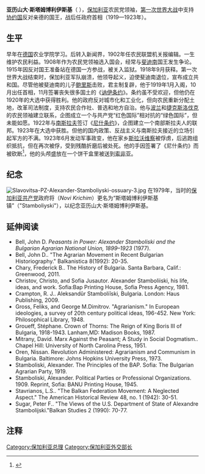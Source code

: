 {{Infobox officeholder
|name = 亚历山大·斯塔姆博利伊斯基
<small><div class="center">Александър Стоименов Стамболийски</div></small>
|image =
|ethnicity =[[保加利亚|保加利亚]]
|office= [[保加利亚总理|保加利亚首相]]
|term_start = 1919年10月14日
|term_end = 1923年6月9日
|predecessor = [[特奥多尔·特奥多罗夫|特奥多尔·特奥多罗夫]]
|successor = [[亚历山大·詹科夫|亚历山大·詹科夫]]
|birth_date = {{birth date|1879|6|18|df=y}}
|birth_place = [[保加利亚公国|保加利亚公国]]{{le|斯拉沃维察|Slavovitsa, Pazardzhik Province}}
|death_date = {{death date and age|1923|6|14|1879|3|1|df=y}}
|death_place = [[保加利亚王国|保加利亚王国]]{{le|斯拉沃维察|Slavovitsa, Pazardzhik Province}}
|profession = 
|spouse = 
|children = 
|party = [[保加利亚农民联盟|保加利亚农民联盟]]
|signature =
|religion = 
}}


'''亚历山大·斯塔姆博利伊斯基'''（{{lang-bg|'''Александър Стоименов Стамболийски'''}}  {{bd|1919年|10月14日|1923年|6月9日}}），[[保加利亚|保加利亚]]农民党领袖，[[第一次世界大战|第一次世界大战]]中支持[[协约国|协约国]]反对亲德的国王，战后任政府首相（1919—1923年）。

==生平==
早年在[[德国|德国]]农业学院学习。后转入新闻界，1902年任农民联盟机关报编辑。一生维护农民利益。1908年作为农民党领袖选入国会，经常与[[斐迪南一世_(保加利亚)|斐迪南]]国王发生争论。1915年因反对国王准备站在德国一方参战，被关入监狱。1918年9月获释。第一次世界大战结束时，保加利亚军队崩溃，他领导起义，迫使斐迪南退位，宣布成立共和国。尽管他被斐迪南的儿子[[鲍里斯三世|鲍里斯]]击败，君主制复辟，他于1919年1月入阁，10月出任首相，11月签署丧失很多国土的《[[讷伊条约|讷伊条约]]》。条约虽不受欢迎，但他仍在1920年的大选中获得胜利。他的政府反对城市化和工业化，但向农民重新分配土地，改革司法制度，支持农民合作社、普选和地方自治。他与[[波兰|波兰]]和[[捷克斯洛伐克|捷克斯洛伐克]]的农民领袖建立联系，企图成立一个与共产党“红色国际”相对抗的“绿色国际”，但未能如愿。1922年与[[南斯拉夫|南斯拉夫]]签订《[[尼什条约|尼什条约]]》，企图建立一个南部斯拉夫人的联邦。1923年在大选中获胜。但他的国内政策、反战主义与南斯拉夫接近的立场引起军方的不满。1923年6月发动军事政变，他在家乡[[斯拉沃维察|斯拉沃维察]]被俘虏，后逃跑组织抵抗，但在再次被俘，受到残酷折磨后被处死。他的手因签署了《尼什条约》而被砍断<ref>{{cite book |title=World War One |last=Roberts |first=Priscilla Mary |authorlink= |coauthors= |quote=IMRO members as well as other opponents of Stamboliyski's foreign and domestic policies murdered him... cutting off the hand that signed the Niš Treaty. |year=2005 |publisher=ABC-CLIO |location= |isbn=1-85109-879-8 |page=1721 |pages= |url=http://books.google.com/books?id=TogXVHTlxG4C&pg=PA1721&dq=Stamboliyski+14.+june+farm+hand&hl=en&ei=82Z9TIz5Msmj4QaF572BBg&sa=X&oi=book_result&ct=result&resnum=2&ved=0CCwQ6AEwAQ#v=snippet&q=Stamboliyski%20%20farm&f=false |accessdate= |archive-date=2014-01-03 |archive-url=https://web.archive.org/web/20140103143255/http://books.google.com/books?id=TogXVHTlxG4C&pg=PA1721&dq=Stamboliyski+14.+june+farm+hand&hl=en&ei=82Z9TIz5Msmj4QaF572BBg&sa=X&oi=book_result&ct=result&resnum=2&ved=0CCwQ6AEwAQ#v=snippet&q=Stamboliyski%20%20farm&f=false |dead-url=no }}</ref>，他的头颅盛放在一个饼干盒里被送到[[索非亚|索非亚]]。

==纪念==

[[File:Slavovitsa-PZ-Alexander-Stamboliyski-ossuary-3.jpg|right]]
在1979年，当时的[[保加利亚共产党|保加利亚共产党]]政府将（''Novi Krichim''）更名为“斯塔姆博利伊斯基镇”（"Stamboliyski"），以纪念亚历山大·斯塔姆博利伊斯基。

==延伸阅读==
{{wikiquote}}
*Bell, John D. ''Peasants in Power: Alexander Stamboliski and the Bulgarian Agrarian National Union, 1899–1923'' (1977).
*Bell, John D.. "The Agrarian Movement in Recent Bulgarian Historiography." Balkanistica 8(1992): 20-35.
*Chary, Frederick B.. The History of Bulgaria. Santa Barbara, Calif.: Greenwood, 2011.
*Christov, Christo, and Sofia Jusautor. Alexander Stamboliiski, his life, ideas, and work. Sofia:Bap Printing House, Sofia Press Agency, 1981.
*Crampton, R. J.. Aleksandŭr Stamboliĭski, Bulgaria. London: Haus Publishing, 2009.
*Gross, Feliks, and George M.Dimitrov. "Agrarianism." In European ideologies, a survey of 20th century political ideas, 196-452. New York: Philosophical Library, 1948.
*Groueff, Stéphane. Crown of Thorns: The Reign of King Boris III of Bulgaria, 1918-1943. Lanham,MD: Madison Books, 1987.
*Mitrany, David. Marx Against the Peasant; A Study in Social Dogmatism.. Chapel Hill: University of North Carolina Press, 1951.
*Oren, Nissan. Revolution Administered: Agrarianism and Communism in Bulgaria. Baltimore: Johns Hopkins University Press, 1973.
*Stamboliski, Alexander. The Principles of the BAP. Sofia: The Bulgarian Agrarian Party, 1919.
*Stamboliski, Alexander. Political Parties or Professional Organizations. 1909. Reprint, Sofia: BANU Printing House, 1945.
*Stavrianos, L.S.. "The Balkan Federation Movement: A Neglected Aspect." The American Historical Review 48, no. 1 (1942): 30-51.
*Sugar, Peter F.. "The Views of the U.S. Department of State of Alexandre Stambolijski."Balkan Studies 2 (1990): 70-77.

==注释==
{{Reflist}}

{{S-start}}
{{s-off}}
{{Succession box|title=[[保加利亚总理|保加利亚首相]] |before=[[特奥多尔·特奥多罗夫|特奥多尔·特奥多罗夫]]|after= [[亚历山大·詹科夫|亚历山大·詹科夫]]|years=1919-1923}}
{{S-end}}
{{保加利亚总理}}

{{Authority control}}
{{DEFAULTSORT:Stamboliyski, Aleksandar}}
[[Category:保加利亚总理|Category:保加利亚总理]]
[[Category:保加利亚外交部长|Category:保加利亚外交部长]]